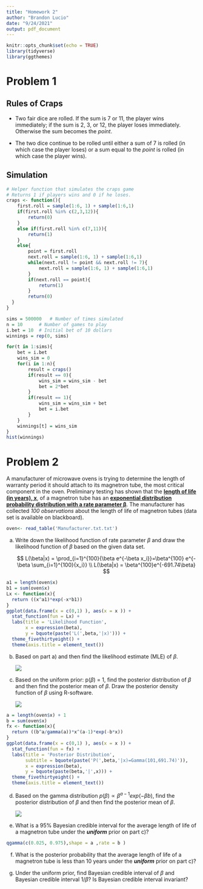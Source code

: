 ```yaml
---
title: "Homework 2"
author: "Brandon Lucio"
date: "9/24/2021"
output: pdf_document
---
```


```r
knitr::opts_chunk$set(echo = TRUE)
library(tidyverse)
library(ggthemes)
```

# Problem 1

## Rules of Craps

-   Two fair dice are rolled. If the sum is 7 or 11, the player wins immediately; if the sum is 2, 3, or 12, the player loses immediately. Otherwise the sum becomes the *point*.

-   The two dice continue to be rolled until either a sum of 7 is rolled (in which case the player loses) or a sum equal to the *point* is rolled (in which case the player wins).

## Simulation

```r
# Helper function that simulates the craps game
# Returns 1 if players wins and 0 if he loses.
craps <- function(){
	first.roll = sample(1:6, 1) + sample(1:6,1)
	if(first.roll %in% c(2,3,12)){
		return(0)
	} 
	else if(first.roll %in% c(7,11)){
		return(1)
	} 
	else{
		point = first.roll
		next.roll = sample(1:6, 1) + sample(1:6,1)
		while(next.roll != point && next.roll != 7){
			next.roll = sample(1:6, 1) + sample(1:6,1)
		}
		if(next.roll == point){
			return(1)
		}
		return(0)
  }
}
```

```r

sims = 500000	# Number of times simulated
n = 10		# Number of games to play
i.bet = 10	# Initial bet of 10 dollars
winnings = rep(0, sims)

for(t in 1:sims){
	bet = i.bet
	wins_sim = 0
	for(i in 1:n){
		result = craps()
		if(result == 0){
			wins_sim = wins_sim - bet
			bet = 2*bet
		}
		if(result == 1){
			wins_sim = wins_sim + bet
			bet = i.bet
		}
	}
	winnings[t] = wins_sim
}
hist(winnings)
```

# Problem 2

A manufacturer of microwave ovens is trying to determine the length of warranty period it should attach to its magnetron tube, the most critical component in the oven. Preliminary testing has shown that the [**length of life (in years), x**]{.ul}, of a magnetron tube has an [**exponential distribution probability distribution with a rate parameter β**]{.ul}. The manufacturer has collected *100 observations* about the length of life of magnetron tubes (data set is available on blackboard).

```r
oven<- read_table('Manufacturer.txt.txt')
```

a.  Write down the likelihood function of rate parameter $\beta$ and draw the likelihood function of $\beta$ based on the given data set.

    $$
    L(\beta|x) = \prod_{i=1}^{100}{\beta e^{-\beta x_i}}=\beta^{100} e^{-\beta \sum_{i=1}^{100}{x_i}} \\
    L(\beta|x) = \beta^{100}e^{-691.74\beta}  
    $$

```r
a1 = length(oven$x)
b1 = sum(oven$x)
Lx <- function(x){
  return ((x^a1)*exp(-x*b1))
}
ggplot(data.frame(x = c(0,1) ), aes(x = x )) + 
  stat_function(fun = Lx) +
  labs(title = 'Likelihood Function',
       x = expression(beta),
       y = bquote(paste('L(',beta,'|x)'))) +
  theme_fivethirtyeight() +
  theme(axis.title = element_text())
```

b.  Based on part a) and then find the likelihood estimate (MLE) of $\beta$.

    ![](2.b.jpg)

c.  Based on the uniform prior: p($\beta$) = 1, find the posterior distribution of $\beta$ and then find the posterior mean of $\beta$. Draw the posterior density function of $\beta$ using R-software.

    ![](2.c.jpg)

```r
a = length(oven$x) + 1
b = sum(oven$x)
fx <- function(x){
  return ((b^a/gamma(a))*x^(a-1)*exp(-b*x))
}
ggplot(data.frame(x = c(0,1) ), aes(x = x )) + 
  stat_function(fun = fx) +
  labs(title = 'Posterior Distribution',
       subtitle = bquote(paste('P(',beta,'|x)=Gamma(101,691.74)')),
       x = expression(beta),
       y = bquote(paste(beta,'|',x))) +
  theme_fivethirtyeight() +
  theme(axis.title = element_text())
```

d.  Based on the gamma distribution $p(\beta) \propto \beta^{a -1}exp(-\beta b)$, find the posterior distribution of $\beta$ and then find the posterior mean of $\beta$.

    ![](2.d.jpg)

e.  What is a 95% Bayesian credible interval for the average length of life of a magnetron tube under the ***uniform*** prior on part c)?

```r
qgamma(c(0.025, 0.975),shape = a ,rate = b )

```

f.  What is the posterior probability that the average length of life of a magnetron tube is less than 10 years under the ***uniform*** prior on part c)?

g.  Under the uniform prior, find Bayesian credible interval of $\beta$ and Bayesian credible interval $1/\beta$? Is Bayesian credible interval invariant?

